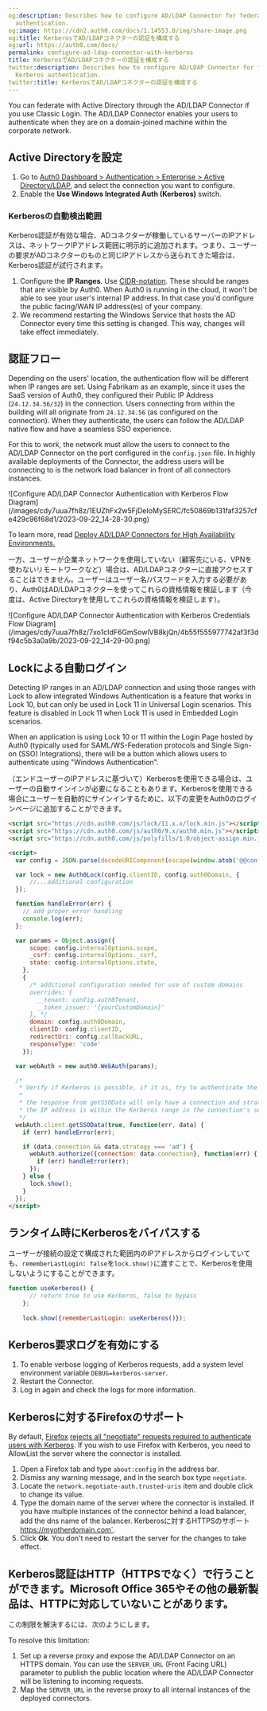 ```yaml
---
og:description: Describes how to configure AD/LDAP Connector for federating with Kerberos
  authentication.
og:image: https://cdn2.auth0.com/docs/1.14553.0/img/share-image.png
og:title: KerberosでAD/LDAPコネクターの認証を構成する
og:url: https://auth0.com/docs/
permalink: configure-ad-ldap-connector-with-kerberos
title: KerberosでAD/LDAPコネクターの認証を構成する
twitter:description: Describes how to configure AD/LDAP Connector for federating with
  Kerberos authentication.
twitter:title: KerberosでAD/LDAPコネクターの認証を構成する
---
```


You can federate with Active Directory through the AD/LDAP Connector if you use Classic Login. The AD/LDAP Connector enables your users to authenticate when they are on a domain-joined machine within the corporate network.

## Active Directoryを設定

1. Go to [Auth0 Dashboard \> Authentication \> Enterprise \> Active Directory/LDAP](https://manage.auth0.com/#/connections/enterprise/ad), and select the connection you want to configure.
2. Enable the **Use Windows Integrated Auth (Kerberos)** switch.

### Kerberosの自動検出範囲

Kerberos認証が有効な場合、ADコネクターが稼働しているサーバーのIPアドレスは、ネットワークIPアドレス範囲に明示的に追加されます。つまり、ユーザーの要求がADコネクターのものと同じIPアドレスから送られてきた場合は、Kerberos認証が試行されます。

1. Configure the **IP Ranges**. Use [CIDR-notation](https://en.wikipedia.org/wiki/Classless_Inter-Domain_Routing). These should be ranges that are visible by Auth0. When Auth0 is running in the cloud, it won't be able to see your user's internal IP address. In that case you'd configure the public facing/WAN IP address(es) of your company.
2. We recommend restarting the Windows Service that hosts the AD Connector every time this setting is changed. This way, changes will take effect immediately.

## 認証フロー

Depending on the users' location, the authentication flow will be different when IP ranges are set. Using Fabrikam as an example, since it uses the SaaS version of Auth0, they configured their Public IP Address (`24.12.34.56/32`) in the connection. Users connecting from within the building will all originate from `24.12.34.56` (as configured on the connection). When they authenticate, the users can follow the AD/LDAP native flow and have a seamless <Tooltip tip="Single Sign-On (SSO): Service that, after a user logs into one applicaton, automatically logs that user in to other applications." cta="View Glossary" href="/docs/glossary?term=SSO">SSO</Tooltip> experience.

For this to work, the network must allow the users to connect to the AD/LDAP Connector on the port configured in the `config.json` file. In highly available deployments of the Connector, the address users will be connecting to is the network load balancer in front of all connectors instances.

<Frame>
  ![Configure AD/LDAP Connector Authentication with Kerberos Flow Diagram](/images/cdy7uua7fh8z/1EUZhFx2w5FjDeIoMySERC/fc50869b131faf3257cfe429c96f68d1/2023-09-22_14-28-30.png)
</Frame>

To learn more, read [Deploy AD/LDAP Connectors for High Availability Environments.](/docs/authenticate/identity-providers/enterprise-identity-providers/active-directory-ldap/ad-ldap-connector/ad-ldap-high-availability)

一方、ユーザーが企業ネットワークを使用していない（顧客先にいる、VPNを使わないリモートワークなど）場合は、AD/LDAPコネクターに直接アクセスすることはできません。ユーザーはユーザー名/パスワードを入力する必要があり、Auth0はAD/LDAPコネクターを使ってこれらの資格情報を検証します（今度は、Active Directoryを使用してこれらの資格情報を検証します）。

<Frame>
  ![Configure AD/LDAP Connector Authentication with Kerberos Credentials Flow Diagram](/images/cdy7uua7fh8z/7xo1cIdF6GmSowlVB8kjQn/4b55f555977742af3f3df94c5b3a0a9b/2023-09-22_14-29-00.png)
</Frame>

## Lockによる自動ログイン

<Callout icon="file-lines" color="#0EA5E9" iconType="regular">
  Detecting IP ranges in an AD/LDAP connection and using those ranges with Lock to allow integrated Windows Authentication is a feature that works in Lock 10, but can only be used in Lock 11 in Universal Login scenarios. This feature is disabled in Lock 11 when Lock 11 is used in Embedded Login scenarios.
</Callout>

When an application is using Lock 10 or 11 within the Login Page hosted by Auth0 (typically used for <Tooltip tip="Security Assertion Markup Language (SAML): Standardized protocol allowing two parties to exchange authentication information without a password." cta="View Glossary" href="/docs/glossary?term=SAML">SAML</Tooltip>/WS-Federation protocols and Single Sign-on (SSO) Integrations), there will be a button which allows users to authenticate using "Windows Authentication".

（エンドユーザーのIPアドレスに基づいて）Kerberosを使用できる場合は、ユーザーの自動サインインが必要になることもあります。Kerberosを使用できる場合にユーザーを自動的にサインインするために、以下の変更をAuth0のログインページに追加することができます。

```html lines expandable
<script src="https://cdn.auth0.com/js/lock/11.x.x/lock.min.js"></script>
<script src="https://cdn.auth0.com/js/auth0/9.x/auth0.min.js"></script>
<script src="https://cdn.auth0.com/js/polyfills/1.0/object-assign.min.js"></script>

<script>
  var config = JSON.parse(decodeURIComponent(escape(window.atob('@@config@@'))));

  var lock = new Auth0Lock(config.clientID, config.auth0Domain, {
      //...additional configuration
  });

  function handleError(err) {
    // add proper error handling
    console.log(err);
  };

  var params = Object.assign({
      scope: config.internalOptions.scope,
      _csrf: config.internalOptions._csrf,
      state: config.internalOptions.state,
    },
    {
      /* additional configuration needed for use of custom domains 
      overrides: {
        __tenant: config.auth0Tenant,
        __token_issuer: '{yourCustomDomain}'
      }, */
      domain: config.auth0Domain,
      clientID: config.clientID,
      redirectUri: config.callbackURL,
      responseType: 'code'
    });

  var webAuth = new auth0.WebAuth(params);

  /*
   * Verify if Kerberos is possible, if it is, try to authenticate the user.
   *
   * the response from getSSOData will only have a connection and strategy if 
   * the IP address is within the Kerberos range in the connection's settings
   */
  webAuth.client.getSSOData(true, function(err, data) {
    if (err) handleError(err);

    if (data.connection && data.strategy === 'ad') {
      webAuth.authorize({connection: data.connection}, function(err) {
        if (err) handleError(err);
      });
    } else {
      lock.show();
    }
  });
</script>
```

## ランタイム時にKerberosをバイパスする

ユーザーが接続の設定で構成された範囲内のIPアドレスからログインしていても、`rememberLastLogin: false`を`lock.show()`に渡すことで、Kerberosを使用しないようにすることができます。

```javascript lines
function useKerberos() {
      // return true to use Kerberos, false to bypass
    };
    
    lock.show({rememberLastLogin: useKerberos()});
```

## Kerberos要求ログを有効にする

1. To enable verbose logging of Kerberos requests, add a system level environment variable `DEBUG=kerberos-server`.
2. Restart the Connector.
3. Log in again and check the logs for more information.

## Kerberosに対するFirefoxのサポート

By default, [Firefox](https://www.mozilla.org/firefox) [rejects all "negotiate" requests required to authenticate users with Kerberos](https://developer.mozilla.org/en-US/docs/Mozilla/Integrated_authentication). If you wish to use Firefox with Kerberos, you need to AllowList the server where the connector is installed.

1. Open a Firefox tab and type `about:config` in the address bar.
2. Dismiss any warning message, and in the search box type `negotiate`.
3. Locate the `network.negotiate-auth.trusted-uris` item and double click to change its value.
4. Type the domain name of the server where the connector is installed. If you have multiple instances of the connector behind a load balancer, add the dns name of the balancer.
   Kerberosに対するHTTPSのサポート https://myotherdomain.com`.
5. Click **Ok**. You don't need to restart the server for the changes to take effect.

## Kerberos認証はHTTP（HTTPSでなく）で行うことができます。Microsoft Office 365やその他の最新製品は、HTTPに対応していないことがあります。

この制限を解決するには、次のようにします。

To resolve this limitation:

1. Set up a reverse proxy and expose the AD/LDAP Connector on an HTTPS domain. You can use the `SERVER_URL` (Front Facing URL) parameter to publish the public location where the AD/LDAP Connector will be listening to incoming requests.
2. Map the `SERVER_URL` in the reverse proxy to all internal instances of the deployed connectors.